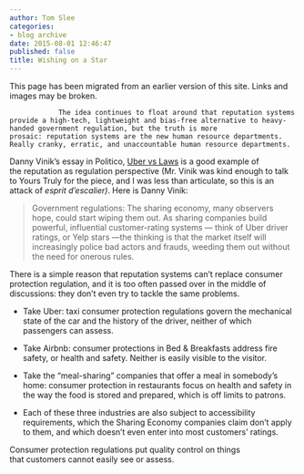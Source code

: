 ```yaml
---
author: Tom Slee
categories:
- blog archive
date: 2015-08-01 12:46:47
published: false
title: Wishing on a Star
---
```


::: {.callout-note}

This page has been migrated from an earlier version of this site. 
Links and images may be broken.

:::



				The idea continues to float around that reputation systems provide a high-tech, lightweight and bias-free alternative to heavy-handed government regulation, but the truth is more prosaic: reputation systems are the new human resource departments. Really cranky, erratic, and unaccountable human resource departments.

Danny Vinik's essay in Politico, [Uber vs Laws](http://www.politico.com/agenda/story/2015/07/uber-vs-laws-000172) is a good example of the reputation as regulation perspective (Mr. Vinik was kind enough to talk to Yours Truly for the piece, and I was less than articulate, so this is an attack of _esprit d'escalier)_. Here is Danny Vinik:


<blockquote>Government regulations: The sharing economy, many observers hope, could start wiping them out. As sharing companies build powerful, influential customer-rating systems — think of Uber driver ratings, or Yelp stars —the thinking is that the market itself will increasingly police bad actors and frauds, weeding them out without the need for onerous rules.</blockquote>


There is a simple reason that reputation systems can't replace consumer protection regulation, and it is too often passed over in the middle of discussions: they don't even try to tackle the same problems.



	
  * Take Uber: taxi consumer protection regulations govern the mechanical state of the car and the history of the driver, neither of which passengers can assess.

	
  * Take Airbnb: consumer protections in Bed & Breakfasts address fire safety, or health and safety. Neither is easily visible to the visitor.

	
  * Take the "meal-sharing" companies that offer a meal in somebody's home: consumer protection in restaurants focus on health and safety in the way the food is stored and prepared, which is off limits to patrons.

	
  * Each of these three industries are also subject to accessibility requirements, which the Sharing Economy companies claim don't apply to them, and which doesn't even enter into most customers' ratings.


Consumer protection regulations put quality control on things that customers cannot easily see or assess.





		
